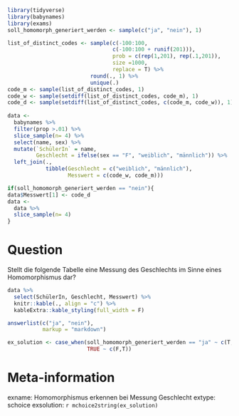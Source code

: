 ```r
library(tidyverse)
library(babynames)
library(exams)
soll_homomorph_generiert_werden <- sample(c("ja", "nein"), 1)

list_of_distinct_codes <- sample(c(-100:100, 
                                 c(-100:100 + runif(201))), 
                                 prob = c(rep(1,201), rep(.1,201)),
                                 size =1000,
                                 replace = T) %>% 
                          round(., 1) %>% 
                          unique(.)
code_m <- sample(list_of_distinct_codes, 1) 
code_w <- sample(setdiff(list_of_distinct_codes, code_m), 1)
code_d <- sample(setdiff(list_of_distinct_codes, c(code_m, code_w)), 1)
                 
data <- 
  babynames %>% 
  filter(prop >.01) %>% 
  slice_sample(n= 4) %>% 
  select(name, sex) %>% 
  mutate(`SchülerIn` = name,
         Geschlecht = ifelse(sex == "F", "weiblich", "männlich")) %>% 
  left_join(.,
            tibble(Geschlecht = c("weiblich", "männlich"),
                   Messwert = c(code_w, code_m)))

if(soll_homomorph_generiert_werden == "nein"){
data$Messwert[1] <- code_d
data <- 
  data %>% 
  slice_sample(n= 4)
}
```


Question
========
Stellt die folgende Tabelle eine Messung des Geschlechts im Sinne eines Homomorphismus dar?

```r
data %>% 
  select(SchülerIn, Geschlecht, Messwert) %>% 
  knitr::kable(., align = "c") %>% 
  kableExtra::kable_styling(full_width = F)
```



```r
answerlist(c("ja", "nein"), 
           markup = "markdown")
```


```r
ex_solution <- case_when(soll_homomorph_generiert_werden == "ja" ~ c(T,F),
                         TRUE ~ c(F,T))
```



Meta-information
================
exname: Homomorphismus erkennen bei Messung Geschlecht
extype: schoice
exsolution: `r mchoice2string(ex_solution)`